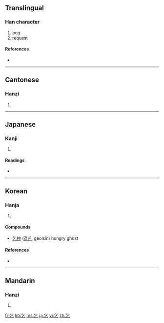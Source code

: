 ==Translingual==

===Han character===
{{Han char|rn=5|rad=乙|as=02|sn=3|four=8071<sub>7</sub>|canj=人弓 (ON)}}

# beg
# request

====References====
* {{Han ref|kx=0084.030|dkj=00170|dj=0170.030|hdz=10050.070|uh=4E5E|ud=20062|bh=A45E|bd=42078}}

----

==Cantonese==

===Hanzi===
{{yue-hanzi|jyut=|y=hat1}}

# {{defn|Cantonese}}

----

==Japanese==

===Kanji===
{{ja-kanji|grade=|rs=乙02}}

# {{defn|Japanese}}

====Readings====
* {{ja-readings|on=[[こつ]] (kotsu), [[き]] (ki)|kun=[[こう]] (kou), [[こい]] (koi)}}

----

==Korean==

===Hanja===
{{ko-hanja|hangeul=걸|rv=geol|mr=kŏl|eumhun=[[빌다|빌]]|ehrv=bil|ehmr=pil|ehy=}}

# {{defn|Korean}}

====Compounds====
* [[乞神]] ([[걸신]], geolsin) hungry ghost

====References====
* {{Hanja ref|nav=7925}}

----

==Mandarin==

===Hanzi===
{{cmn-hanzi|pin=[[qǐ]] ([[qi3]])|wg=ch'i<sup>3</sup>}}

# {{defn|Mandarin}}

[[fr:乞]]
[[ko:乞]]
[[ms:乞]]
[[ja:乞]]
[[vi:乞]]
[[zh:乞]]